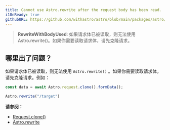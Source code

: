```yaml
---
title: Cannot use Astro.rewrite after the request body has been read.
i18nReady: true
githubURL: https://github.com/withastro/astro/blob/main/packages/astro/src/core/errors/errors-data.ts
---
```


> **RewriteWithBodyUsed**: 如果请求体已被读取，则无法使用 Astro.rewrite()。如果你需要读取请求体，请先克隆请求。

## 哪里出了问题？

如果请求体已被读取，则无法使用 `Astro.rewrite()` 。如果你需要读取请求体，请先克隆请求。例如：

```js
const data = await Astro.request.clone().formData();

Astro.rewrite("/target")
```

**请参阅：**
-  [Request.clone()](https://developer.mozilla.org/zh-CN/docs/Web/API/Request/clone)
-  [Astro.rewrite](/zh-cn/reference/configuration-reference/#experimentalrewriting)
